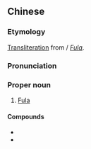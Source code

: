 ==Chinese==
{{zh-forms}}

===Etymology===
[[transliteration|Transliteration]] from {{etyl|en|zh|sort=Fula}}/{{etyl|man|zh|sort=Fula}} ''[[Fula]]''.

===Pronunciation===
{{zh-pron
|m=Fùlā
|cat=pn
}}

===Proper noun===
{{zh-proper noun}}

# [[Fula]]

====Compounds====
* {{zh-l|富拉語}}
* {{zh-l|富拉人}}